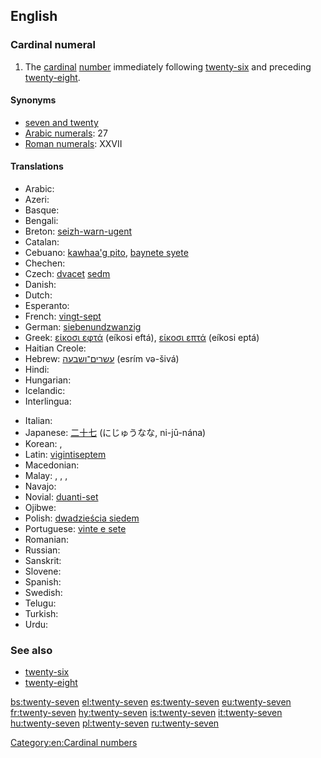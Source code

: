 ==English==

===Cardinal numeral===
{{head|en|numeral}}

# The [[cardinal]] [[number]] immediately following [[twenty-six]] and preceding [[twenty-eight]].

====Synonyms====
* [[seven and twenty]]
* [[w:Arabic numerals|Arabic numerals]]: 27
* [[w:Roman numerals|Roman numerals]]: XXVII

====Translations====
{{trans-top|twenty-seven}}
* Arabic: {{t-|ar|سبعة وعشرين|tr=sáb3a w-3ishriin}}
* Azeri: {{t+|az|iyirmi yeddi}}
* Basque: {{t+|eu|hogeita zazpi}}
* Bengali: {{t-|bn|সাতাশ|tr=shatash|sc=Beng}}
* Breton: [[seizh-warn-ugent]]
* Catalan: {{t+|ca|vint-i-set}}
* Cebuano: [[kawhaa'g pito]], [[baynete syete]]
* Chechen: {{tø|ce|ткъе ворхI|tr=tqe vorh}}
* Czech: [[dvacet]] [[sedm]]
* Danish: {{t-|da|syvogtyve}}
* Dutch: {{t+|nl|zevenentwintig}}
* Esperanto: {{t-|eo|dudek sep}}
* French: [[vingt-sept]] {{g|m}}
* German: [[siebenundzwanzig]]
* Greek: [[είκοσι εφτά]] (eíkosi eftá), [[είκοσι επτά]] (eíkosi eptá)
* Haitian Creole: {{tø|ht|vennsèt}}
* Hebrew: [[עשרים־ושבעה]] (esrím və-šivá)
* Hindi: {{t+|hi|सत्ताईस|tr=sattaaees}}
* Hungarian: {{t+|hu|huszonhét}}
* Icelandic: {{t+|is|tuttugu og sjö}}
* Interlingua: {{t-|ia|vinti-septe}}
{{trans-mid}}
* Italian: {{t+|it|ventisette|m}}
* Japanese: [[二十七]] (にじゅうなな, ni-jū-nána)
* Korean: {{t-|ko|스물일곱|tr=seumul ilgob|sc=Kore}}, {{t-|ko|이십칠|tr=isibchil|sc=Kore}}
* Latin: [[vigintiseptem]]
* Macedonian: {{t-|mk|дваесет и седум|tr=dváeset i sédum}}
* Malay: {{t-|ms|dua puluh tujuh}}, {{t-|ms|dua puluh pitu}}, {{t-|ms|tujuh likur}}, {{t-|ms|pitu likur}}
* Navajo: {{tø|nv|naadįįtsostsʼid}}
* Novial: [[duanti-set]]
* Ojibwe: {{tø|oj|niishtana-ashi-niizhwaaswi}}
* Polish: [[dwadzieścia siedem]]
* Portuguese: [[vinte e sete]] {{g|m}}
* Romanian: {{t-|ro|douăzeci și șapte}}
* Russian: {{t+|ru|двадцать семь|tr=dvádtsat’ sém’}}
* Sanskrit: {{t-|sa|सप्तविंशति|f|tr=saptaviṃśati|sc=Deva}}
* Slovene: {{t-|sl|sedemindvajset}}
* Spanish: {{t+|es|veintisiete}}
* Swedish: {{t+|sv|tjugosju}}
* Telugu: {{t-|te|ఇరవై ఏడు|tr=iravai EDu}}
* Turkish: {{t+|tr|yirmi yedi}}
* Urdu: {{t-|ur|ستائیس|tr=sattaaees}}
{{trans-bottom}}

===See also===
* [[twenty-six]]
* [[twenty-eight]]

[[Category:en:Cardinal numbers]]

[[bs:twenty-seven]]
[[el:twenty-seven]]
[[es:twenty-seven]]
[[eu:twenty-seven]]
[[fr:twenty-seven]]
[[hy:twenty-seven]]
[[is:twenty-seven]]
[[it:twenty-seven]]
[[hu:twenty-seven]]
[[pl:twenty-seven]]
[[ru:twenty-seven]]